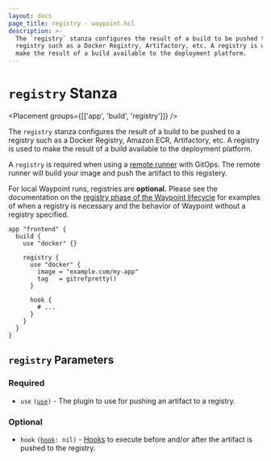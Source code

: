 ```yaml
---
layout: docs
page_title: registry - waypoint.hcl
description: >-
  The `registry` stanza configures the result of a build to be pushed to a
  registry such as a Docker Registry, Artifactory, etc. A registry is used to
  make the result of a build available to the deployment platform.
---
```


# `registry` Stanza

<Placement groups={[['app', 'build', 'registry']]} />

The `registry` stanza configures the result of a build to be pushed
to a registry such as a Docker Registry, Amazon ECR, Artifactory, etc. A registry
is used to make the result of a build available to the deployment platform.

A `registry` is required when using a [remote runner](docs/runner#remote-runner)
with GitOps. The remote runner will build your image and push the artifact to
this registery.

For local Waypoint runs, registries are **optional.** Please see the documentation on the
[registry phase of the Waypoint lifecycle](/docs/lifecycle/build#registry)
for examples of when a registry is necessary and the behavior of Waypoint
without a registry specified.

```hcl
app "frontend" {
  build {
    use "docker" {}

    registry {
      use "docker" {
        image = "example.com/my-app"
        tag   = gitrefpretty()
      }

      hook {
        # ...
      }
    }
  }
}
```

## `registry` Parameters

### Required

- `use` <code>([use][use])</code> - The plugin to use for pushing an artifact
  to a registry.

### Optional

- `hook` <code>([hook][hook]: nil)</code> - [Hooks](/docs/lifecycle/hooks)
  to execute before and/or after the artifact is pushed to the registry.

[hook]: /docs/waypoint-hcl/hook "Hook Stanza"

[use]: /docs/waypoint-hcl/use "Use Stanza"
